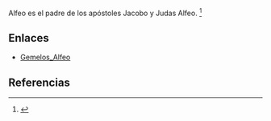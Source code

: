 Alfeo es el padre de los apóstoles Jacobo y Judas Alfeo. <ref>{{lib|LU|138|4|1}}</ref> 

== Enlaces ==

* [[Gemelos_Alfeo]]


== Referencias ==
<references />
